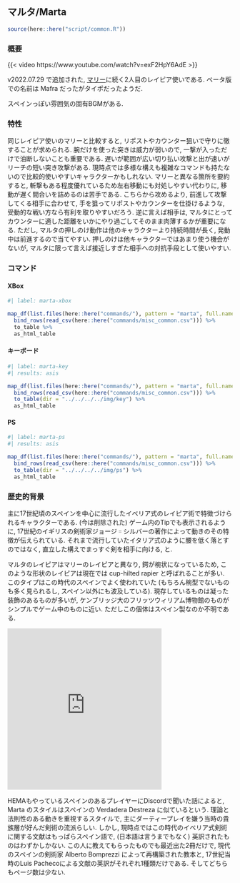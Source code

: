 ## マルタ/Marta {#sec-Marta}

```r
source(here::here("script/common.R"))
```

### 概要 {-}

{{< video https://www.youtube.com/watch?v=exF2HpY6AdE >}}

v2022.07.29 で追加された, [マリー](Marie.qmd#sec-Marie)に続く2人目のレイピア使いである. ベータ版での名前は Mafra だったがタイポだったようだ.

スペインっぽい雰囲気の固有BGMがある.

### 特性 {-}

同じレイピア使いのマリーと比較すると, リポストやカウンター狙いで守りに徹することが求められる. 腕だけを使った突きは威力が弱いので, 一撃が入っただけで油断しないことも重要である. 遅いが範囲が広い切り払い攻撃と出が速いがリーチの短い突き攻撃がある. 現時点では多様な構えも複雑なコマンドも持たないので比較的使いやすいキャラクターかもしれない. マリーと異なる箇所を要約すると, 斬撃もある程度優れているため左右移動にも対処しやすい代わりに, 移動が遅く間合いを詰めるのは苦手である. こちらから攻めるより, 前進して攻撃してくる相手に合わせて, 手を狙ってリポストやカウンターを仕掛けるような, 受動的な戦い方なら有利を取りやすいだろう. 逆に言えば相手は, マルタにとってカウンターに適した距離をいかにやり過ごしてそのまま肉薄するかが重要になる. ただし, マルタの押しのけ動作は他のキャラクターより持続時間が長く, 発動中は前進するので当てやすい. 押しのけは他キャラクターではあまり使う機会がないが, マルタに限って言えば接近しすぎた相手への対抗手段として使いやすい.


### コマンド {-}

:::{.panel-tabset}

#### XBox

```r
#| label: marta-xbox

map_df(list.files(here::here("commands/"), pattern = "marta", full.names = T), read_csv) %>%
  bind_rows(read_csv(here::here("commands/misc_common.csv"))) %>%
  to_table %>%
  as_html_table
```

#### キーボード

```r
#| label: marta-key
#| results: asis

map_df(list.files(here::here("commands/"), pattern = "marta", full.names = T), read_csv) %>%
  bind_rows(read_csv(here::here("commands/misc_common.csv"))) %>%
  to_table(dir = "../../../../img/key") %>%
  as_html_table
```

#### PS

```r
#| label: marta-ps
#| results: asis

map_df(list.files(here::here("commands/"), pattern = "marta", full.names = T), read_csv) %>%
  bind_rows(read_csv(here::here("commands/misc_common.csv"))) %>%
  to_table(dir = "../../../../img/ps") %>%
  as_html_table
```

:::

### 歴史的背景 {-}

主に17世紀頃のスペインを中心に流行したイベリア式のレイピア術で特徴づけられるキャラクターである. (今は削除された) ゲーム内のTipでも表示されるように, 17世紀のイギリスの剣術家ジョージ゠シルバーの著作によって動きのその特徴が伝えられている. それまで流行していたイタリア式のように腰を低く落とすのではなく, 直立した構えでまっすぐ剣を相手に向ける, と.

マルタのレイピアはマリーのレイピアと異なり, 鍔が椀状になっているため, このような形状のレイピアは現在では cup-hilted rapier と呼ばれることが多い. このタイプはこの時代のスペインでよく使われていた (もちろん椀型でないものも多く見られるし, スペイン以外にも波及している). 現存しているものは凝った装飾のあるものが多いが, ケンブリッジ大のフリッツウィリアム博物館のものがシンプルでゲーム中のものに近い. ただしこの個体はスペイン製なのか不明である.

<iframe src="https://assets.pinterest.com/ext/embed.html?id=1144125480309449291" height="361" width="345" frameborder="0" scrolling="no" ></iframe>

HEMAもやっているスペインのあるプレイヤーにDiscordで聞いた話によると, Marta のスタイルはスペインの Verdadera Destreza に似ているという. 理論と法則性のある動きを重視するスタイルで, 主にダーティープレイを嫌う当時の貴族層が好んだ剣術の流派らしい. しかし, 現時点ではこの時代のイベリア式剣術に関する文献はもっぱらスペイン語で, (日本語は言うまでもなく) 英訳されたものはわずかしかない. この人に教えてもらったものでも最近出た2冊だけで, 現代のスペインの剣術家 Alberto Bomprezzi によって再構築された教本と, 17世紀当時のLuis Pachecoによる文献の英訳がそれぞれ1種類だけである. そしてどちらもページ数は少ない.
